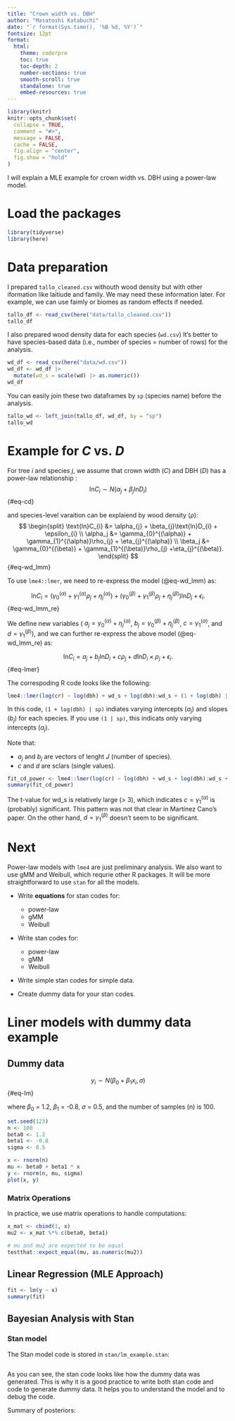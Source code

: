 ```yaml
---
title: "Crown width vs. DBH"
author: "Masatoshi Katabuchi"
date: "`r format(Sys.time(), '%B %d, %Y')`"
fontsize: 12pt
format:
  html:
    theme: coderpro
    toc: true
    toc-depth: 2
    number-sections: true
    smooth-scroll: true
    standalone: true
    embed-resources: true
---
```


```r
library(knitr)
knitr::opts_chunk$set(
  collapse = TRUE,
  comment = "#>",
  message = FALSE,
  cache = FALSE,
  fig.align = "center",
  fig.show = "hold"
)
```

I will explain a MLE example for crown width vs. DBH using a power-law model.

# Load the packages
```r
library(tidyverse)
library(here)
```

# Data preparation

I prepared `tallo_cleaned.csv` withouth wood density but with other iformation like laitiude and family.
We may need these information later.
For example, we can use faimly or biomes as random effects if needed.

```r
tallo_df <- read_csv(here("data/tallo_cleaned.csv"))
tallo_df
```

I also prepared wood density data for each species (`wd.csv`)
It's better to have species-based data (i.e., number of species = number of rows) for the analysis.

```r
wd_df <- read_csv(here("data/wd.csv"))
wd_df <- wd_df |>
  mutate(wd_s = scale(wd) |> as.numeric())
wd_df
```

You can easily join these two dataframes by `sp` (species name) before the analysis.

```r
tallo_wd <- left_join(tallo_df, wd_df, by = "sp")
tallo_wd
```

# Example for *C* vs. *D*

For tree *i* and species *j*, we assume that crown width ($C$) and DBH ($D$) has a power-law relationship :
$$
\text{ln}C_{i} \sim N(\alpha_j + \beta_j \text{ln}D_{i})
$$ {#eq-cd}

and species-level varaition can be explaiend by wood density ($\rho$):
$$
\begin{split}
\text{ln}C_{i} &= \alpha_{j} + \beta_{j}\text{ln}D_{i} + \epsilon_{i} \\
\alpha_j &= \gamma_{0}^{(\alpha)} + \gamma_{1}^{(\alpha)}\rho_{j} + \eta_{j}^{(\alpha)} \\
\beta_j &= \gamma_{0}^{(\beta)} + \gamma_{1}^{(\beta)}\rho_{j} +\eta_{j}^{(\beta)}.
\end{split}
$$ {#eq-wd_lmm}

To use `lme4::lmer`, we need to re-express the model (@eq-wd_lmm) as:

$$
\text{ln}C_{i} =
(\gamma_{0}^{(\alpha)} + \gamma_{1}^{(\alpha)}\rho_{j} + \eta_{j}^{(\alpha)})
 + (\gamma_{0}^{(\beta)} + \gamma_{1}^{(\beta)}\rho_{j} +\eta_{j}^{(\beta)})\text{ln}D_j + \epsilon_{i}.
$$ {#eq-wd_lmm_re}


We define new variables (
$a_j = \gamma_{0}^{(\alpha)} + \eta_{j}^{(\alpha)}$,
$b_j = \gamma_{0}^{(\beta)} + \eta_{j}^{(\beta)}$,
$c = \gamma_{1}^{(\alpha)}$, and
$d = \gamma_{1}^{(\beta)}$),
and we can further re-express the above model (@eq-wd_lmm_re) as:

$$
\text{ln}C_{i}= a_j + b_j \text{ln}D_{i} + c \rho_{j} + d \text{ln}D_{i} \times \rho_{j} + \epsilon_{i}.
$$ {#eq-lmer}

The correspoding R code looks like the following:

```r
lme4::lmer(log(cr) ~ log(dbh) + wd_s + log(dbh):wd_s + (1 + log(dbh) | sp), ...)
```

In this code, `(1 + log(dbh) | sp)` indiates varying intercepts ($a_j$) and slopes ($b_j$) for each species.
If you use `(1 | sp)`, this indicats only varying intercepts ($a_j$).

Note that:

- $a_j$ and $b_j$ are vectors of lenght $J$ (number of species).
- $c$ and $d$ are sclars (single values).

```r
fit_cd_power <- lme4::lmer(log(cr) ~ log(dbh) + wd_s + log(dbh):wd_s + (1 + log(dbh) | sp), data = tallo_wd)
summary(fit_cd_power)
```

The t-value for wd_s is relatively large (> 3), which indicates $c = \gamma_{1}^{(\alpha)}$ is (probably) significant.
This pattern was not that clear in Martínez Cano's paper.
On the other hand, $d = \gamma_{1}^{(\beta)}$ doesn't seem to be significant.

# Next

Power-law models with `lme4` are just preliminary analysis.
We also want to use gMM and Weibull, which requrie other R packages.
It will be more straightforward to use `stan` for all the models.

- Write **equations** for stan codes for:
  - power-law
  - gMM
  - Weibull

- Write stan codes for:
  - power-law
  - gMM
  - Weibull

- Write simple stan codes for simple data.

- Create dummy data for your stan codes.

#  Liner models with dummy data example

## Dummy data
$$
y_i \sim N(\beta_0 + \beta_1 x_i, \sigma)
$$ {#eq-lm}

where $\beta_0$ = 1.2, $\beta_1$ = -0.8, $\sigma$ = 0.5, and the number of samples (n) is 100.

```r
set.seed(123)
n <- 100
beta0 <- 1.2
beta1 <- -0.8
sigma <- 0.5

x <- rnorm(n)
mu <- beta0 + beta1 * x
y <- rnorm(n, mu, sigma)
plot(x, y)
```

### Matrix Operations

In practice, we use matrix operations to handle computations:

```r
x_mat <- cbind(1, x)
mu2 <- x_mat %*% c(beta0, beta1)

# mu and mu2 are expected to be equal
testthat::expect_equal(mu, as.numeric(mu2))
```

## Linear Regression (MLE Approach)

```r
fit <- lm(y ~ x)
summary(fit)
```

## Bayesian Analysis with Stan

### Stan model

The Stan model code is stored in `stan/lm_example.stan`:

```stan
```

As you can see, the stan code looks like how the dummy data was generated.
This is why it is a good practice to write both stan code and code to generate dummy data.
It helps you to understand the model and to debug the code.

Summary of posteriors:

<!-- ```{r}
# targets::tar_read(fit0_summary_lm_example)
withr::with_dir(rprojroot::find_root('_targets.R'),
    targets::tar_read(fit0_summary_lm_example))
```
 -->
